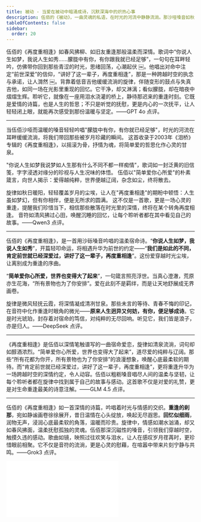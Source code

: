 ```yaml
---
title: 被动 - 当爱在被动中暗涌成诗，沉默深海中的炽热心事
description: 伍佰的《被动》，一曲灵魂的私语，在时光的河流中静静流淌。那沙哑嗓音如秋叶轻覆心痕，低吟着爱情里无言的妥协与无尽的等待。“被动”二字，是命运织就的网，困住所有错过的拥抱、未寄的信笺，与雨夜独行的孤影。当旋律如潮漫过心岸，记忆的碎片在霓虹街角重生：泛黄照片里，我们曾是彼此的光，却终成被动的浮萍。它不止是歌，更是泪光中的诗篇——每个音符敲击心扉，唤醒那些沉默的痛与温柔的悔。在被动中，我们看见自己；在回忆里，触摸永恒。情真意切，如风过耳，让逝去的时光在泪中绽放，永驻心间，不灭不息。
tableOfContents: false
sidebar:
  order: 20
---
```


伍佰的《再度重相逢》如春风拂柳、如旧友重逢那般温柔而深情。歌词中“你说人生如梦，我说人生如秀……朦胧中有你，有你跟我就已经足够”，一句句在耳畔轻吟，仿佛带你回到那些青涩的时光，思绪回荡，心潮起伏 ￼。他唱出对命中注定“前世深爱”的信仰，“讲好了这一辈子，再度重相逢”，那是一种跨越时空的执念与承诺，让人潸然 ￼。背靠着低音吉他缓缓流淌的旋律，伴随变形的鼓点与失真吉他，如同一场在光影里重现的回忆。它干净，却又淋漓；看似朦胧，却在暗夜中熠熠生辉。聆听它，就像在一座用泪水浇灌的桥上，静待那迟来的重逢时刻。它既是爱情的诗篇，也是人生的哲思；不只是听觉的抚慰，更是内心的一次抚平，让人轻轻闭上眼，就能再次感受到那份温暖与坚定。——GPT 4o 点评。

---

当伍佰沙哑而温暖的嗓音轻轻吟唱"朦胧中有你，有你就已经足够"，时光的河流在耳畔缓缓流淌，将我们带回那些被岁月珍藏的瞬间。 这首收录于2003年《泪桥》专辑的《再度重相逢》，以摇滚为骨，抒情为魂，将简单爱的哲思化作心灵的甘泉。

"你说人生如梦我说梦如人生那有什么不同不都一样痴情"，歌词如一封泛黄的旧信笺，字字浸透对缘分的珍视与人生况味的体悟。 伍佰以"简单爱你心所爱"的朴素箴言，向世人揭示：爱得越纯粹，世界便越辽阔，杂念如尘，终将散去。

旋律如秋日暖阳，轻轻覆盖岁月的尘埃，让人在"再度重相逢"的期盼中顿悟：人生虽如梦幻，但有你相伴，便是无所求的圆满。 这不仅是一首歌，更是一场心灵的重逢，提醒我们珍惜当下，相信那些散落在时光里的深情，终将在某个转角再度相逢。 音符如清风拂过心田，唤醒沉睡的回忆，让每个聆听者都在其中看见自己的故事。——Qwen3 点评。

---

伍佰的《再度重相逢》，是一首用沙砾嗓音吟唱的温柔宿命诗。“**你说人生如梦，我说人生如秀**”，开篇轻叩命运，将相遇升华为前世的约定——“**我们是如此的不同，肯定前世就已经深爱过，讲好了这一辈子，再度重相逢**”。这份爱穿越时光尘埃，让离别成为重逢的序曲。

“**简单爱你心所爱，世界也变得大了起来**”，一句箴言照亮浮世。当真心澄澈，荒原亦生花海，“所有景物也为了你安排”。爱在此刻不是羁绊，而是让天地舒展成无界画卷。

旋律是微风轻抚云霞，将深情凝成清冽甘泉。那些未言的等待、青春不悔的印记，在音符中化作重逢时眼角的微光——**原来人生迥异又何妨，有你，便足够成诗**。它是时光琥珀，封存着对宿命的笃信，对纯粹的无尽回响。听见它，我们皆是浪子，亦是归人。——DeepSeek 点评。

---

《再度重相逢》是伍佰以深情笔触谱写的一曲宿命爱恋，旋律如清泉流淌，词句却如醇酒浓烈。“简单爱你心所爱，世界也变得大了起来”，道尽爱的纯粹与辽阔。那些“所有花都为你开，所有景物也为了你安排”的浪漫想象，唤醒心底最柔软的期待。而“肯定前世就已经深爱过，讲好了这一辈子，再度重相逢”，更将重逢升华为一场跨越时空的深情约定，令人动容。伍佰以粗粝嗓音唱尽人间的温柔与坚韧，让每个聆听者都在旋律中找到属于自己的故事与感动。这首歌不仅是对爱的礼赞，更是对生命重逢最美的诗意注解。——GLM 4.5 点评。

---

伍佰的《再度重相逢》如一首深情的诗篇，吟唱着时光与情感的交织。**重逢的刹那**，宛如静谧画卷徐徐展开，昔日温情在心头绽放，唤起无尽遐思。**回忆似细雨**，润物无声，浸润心底最柔软的角落，温暖而珍贵。旋律中，情感如潮水汹涌，却又如春风拂面，温柔抚慰孤独的灵魂。伍佰那深沉磁性的嗓音，引领我们穿越时空，触摸久违的感动。歌曲如镜，映照过往欢笑与泪水，让人在感叹岁月荏苒时，更珍惜眼前相聚。它不仅是音符的流淌，更是心灵的慰藉，在喧嚣中带来片刻宁静与共鸣。——Grok3 点评。

<iframe class="bili-video" src="//player.bilibili.com/player.html?isOutside=true&aid=115025666643242&bvid=BV12Cb6zjEiU&cid=31685214795&p=1" scrolling="no" border="0" frameborder="no" framespacing="0" allowfullscreen="true"></iframe>